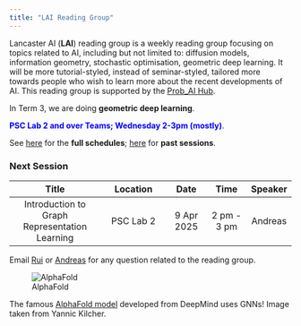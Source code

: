 ```yaml
---
title: "LAI Reading Group"
---
```


Lancaster AI (**LAI**) reading group is a weekly reading group focusing on topics related to AI, including but not limited to: diffusion models, information geometry, stochastic optimisation, geometric deep learning. It will be more tutorial-styled, instead of seminar-styled, tailored more towards people who wish to learn more about the recent developments of AI. This reading group is supported by the [Prob_AI Hub](https://www.probai.uk/).

In Term 3, we are doing **geometric deep learning**. 

<span style="color:Blue">**PSC Lab 2 and over Teams; Wednesday 2-3pm (mostly)**</span>.

See [here](./schedule.html) for the **full schedules**; [here](./past.html) for **past sessions**. 

### Next Session

| Title | Location | Date | Time | Speaker |
|:---------:|:------:|:---:|:---:|:-:|
| Introduction to Graph Representation Learning     | PSC Lab 2  | 9 Apr 2025 |    2 pm - 3 pm   |  Andreas    |

Email [Rui](mailto:r.zhang26@lancaster.ac.uk) or [Andreas](mailto:a.makris@lancaster.ac.uk) for any question related to the reading group.

![AlphaFold](kejie.jpg "")

The famous [AlphaFold model](https://deepmind.google/technologies/alphafold/) developed from DeepMind uses GNNs! Image taken from Yannic Kilcher.